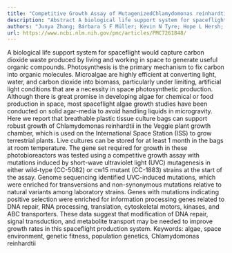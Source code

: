 ```yaml
---
title: "Competitive Growth Assay of MutagenizedChlamydomonas reinhardtiiCompatible With the International Space Station Veggie Plant Growth Chamber"
description: "Abstract A biological life support system for spaceflight would capture carbon dioxide waste produced by living and working in space to generate useful organic compounds. Photosynthesis is the primary..."
authors: "Junya Zhang; Bárbara S F Müller; Kevin N Tyre; Hope L Hersh; Fang Bai; Ying Hu; Marcio F R Resende Jr; Bala Rathinasabapathi; A Mark Settles"
url: https://www.ncbi.nlm.nih.gov/pmc/articles/PMC7261848/
---
```


A biological life support system for spaceflight would capture carbon dioxide waste produced by living and working in space to generate useful organic compounds. Photosynthesis is the primary mechanism to fix carbon into organic molecules. Microalgae are highly efficient at converting light, water, and carbon dioxide into biomass, particularly under limiting, artificial light conditions that are a necessity in space photosynthetic production. Although there is great promise in developing algae for chemical or food production in space, most spaceflight algae growth studies have been conducted on solid agar-media to avoid handling liquids in microgravity. Here we report that breathable plastic tissue culture bags can support robust growth of Chlamydomonas reinhardtii in the Veggie plant growth chamber, which is used on the International Space Station (ISS) to grow terrestrial plants. Live cultures can be stored for at least 1 month in the bags at room temperature. The gene set required for growth in these photobioreactors was tested using a competitive growth assay with mutations induced by short-wave ultraviolet light (UVC) mutagenesis in either wild-type (CC-5082) or cw15 mutant (CC-1883) strains at the start of the assay. Genome sequencing identified UVC-induced mutations, which were enriched for transversions and non-synonymous mutations relative to natural variants among laboratory strains. Genes with mutations indicating positive selection were enriched for information processing genes related to DNA repair, RNA processing, translation, cytoskeletal motors, kinases, and ABC transporters. These data suggest that modification of DNA repair, signal transduction, and metabolite transport may be needed to improve growth rates in this spaceflight production system. Keywords: algae, space environment, genetic fitness, population genetics, Chlamydomonas reinhardtii
